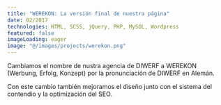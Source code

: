 ```yaml
---
title: "WEREKON: La versión final de nuestra página"
date: 02/2017
technologies: HTML, SCSS, jQuery, PHP, MySQL, Wordpress
featured: false
imageLoading: eager
image: "@/images/projects/werekon.png"
---
```


Cambiamos el nombre de nustra agencia de DIWERF a WEREKON (Werbung, Erfolg, Konzept) por la pronunciación de DIWERF en Alemán.

Con este cambio también mejoramos el diseño junto con el sistema del contendio y la optimización del SEO.
